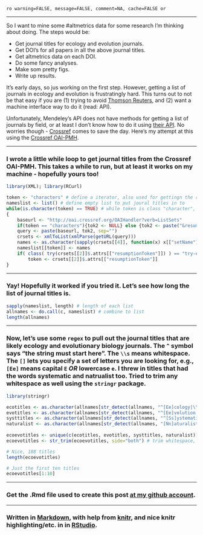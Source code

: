 `ro warning=FALSE, message=FALSE, comment=NA, cache=FALSE or`

*********

So I want to mine some #altmetrics data for some research I'm thinking about doing.  The steps would be: 

+ Get journal titles for ecology and evolution journals. 
+ Get DOI's for all papers in all the above journal titles. 
+ Get altmetrics data on each DOI. 
+ Do some fancy analyses. 
+ Make som pretty figs. 
+ Write up results. 

It's early days, so jus working on the first step.  However, getting a list of journals in ecology and evolution is frustratingly hard.  This turns out to not be that easy if you are (1) trying to avoid [Thomson Reuters](http://thomsonreuters.com/), and (2) want a machine interface way to do it (read: API). 

Unfortunately, Mendeley's API does not have methods for getting a list of journals by field, or at least I don't know how to do it using [their API](http://apidocs.mendeley.com/).  No worries though - [Crossref](http://crossref.org/) comes to save the day.   Here's my attempt at this using the [Crossref OAI-PMH](http://help.crossref.org/#using_oai_pmh).

*********

### I wrote a little while loop to get journal titles from the Crossref OAI-PMH. This takes a while to run, but at least it works on my machine - hopefully yours too!
```r
library(XML); library(RCurl)

token <- "characters" # define a iterator, also used for gettingn the resumptionToken
nameslist <- list() # define empty list to put joural titles in to
while(is.character(token) == TRUE) # while token is class "character", keep going
{
	baseurl <- "http://oai.crossref.org/OAIHandler?verb=ListSets"
	if(token == "characters"){tok2 <- NULL} else {tok2 <- paste("&resumptionToken=", token, sep="")}
	query <- paste(baseurl, tok2, sep="")
	crsets <- xmlToList(xmlParse(getURL(query)))
	names <- as.character(sapply(crsets[[4]], function(x) x[["setName"]]))
	nameslist[[token]] <- names
	if( class( try(crsets[[2]]$.attrs[["resumptionToken"]]) ) == "try-error") {stop("no more data")} else
		token <- crsets[[2]]$.attrs[["resumptionToken"]]
}
```

*********

### Yay!  Hopefully it worked if you tried it.  Let's see how long the list of journal titles is. 
```r
sapply(nameslist, length) # length of each list
allnames <- do.call(c, nameslist) # combine to list
length(allnames)
```

*********


### Now, let's use some `regex` to pull out the journal titles that are likely ecology and evolutionary biology journals.  The `^` symbol says "the string must start here". The `\\s` means whitespace.  The `[]` lets you specify a set of letters you are looking for, e.g., `[Ee]` means capital `E` *OR* lowercase `e`.  I threw in titles that had the words systematic and natrualist too.  Tried to trim any whitespace as well using the `stringr` package. 
```r
library(stringr)

ecotitles <- as.character(allnames[str_detect(allnames, "^[Ee]cology|\\s[Ee]cology")])
evotitles <- as.character(allnames[str_detect(allnames, "^[Ee]volution|\\s[Ee]volution")])
systtitles <- as.character(allnames[str_detect(allnames, "^[Ss]ystematic|\\s[Ss]systematic")])
naturalist <- as.character(allnames[str_detect(allnames, "[Nn]aturalist")])
	
ecoevotitles <- unique(c(ecotitles, evotitles, systtitles, naturalist)) # combine to list
ecoevotitles <- str_trim(ecoevotitles, side="both") # trim whitespace, if any

# Nice, 188 titles
length(ecoevotitles)

# Just the first ten titles
ecoevotitles[1:10]
```

*********

### Get the .Rmd file used to create this post [at my github account](https://github.com/SChamberlain/schamberlain.github.com/blob/master/_drafts/2012-08-30-get-ecoevo-journal-titles.Rmd).

*********

### Written in [Markdown](http://daringfireball.net/projects/markdown/), with help from [knitr](http://yihui.name/knitr/), and nice knitr highlighting/etc. in in [RStudio](http://rstudio.org/).